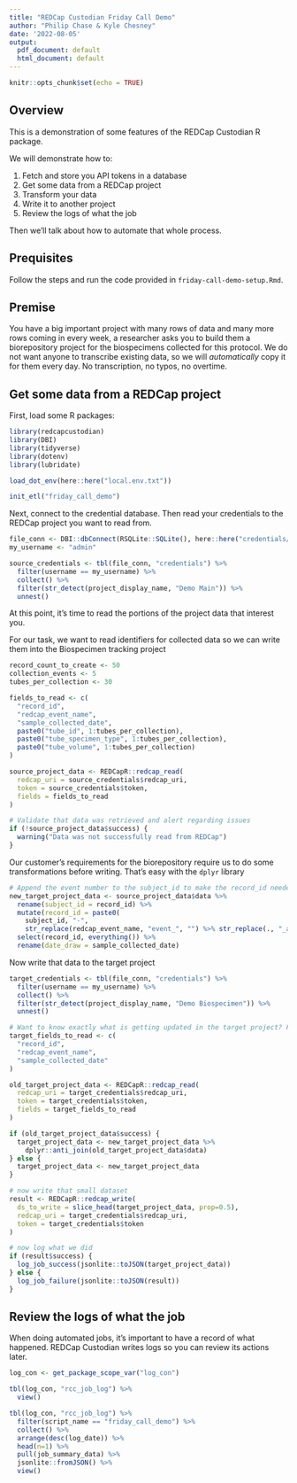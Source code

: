 ```yaml
---
title: "REDCap Custodian Friday Call Demo"
author: "Philip Chase & Kyle Chesney"
date: '2022-08-05'
output:
  pdf_document: default
  html_document: default
---
```


```r
knitr::opts_chunk$set(echo = TRUE)
```

## Overview

This is a demonstration of some features of the REDCap Custodian R package. 

We will demonstrate how to:

1. Fetch and store you API tokens in a database
2. Get some data from a REDCap project
3. Transform your data
4. Write it to another project
5. Review the logs of what the job

Then we'll talk about how to automate that whole process.

## Prequisites

Follow the steps and run the code provided in `friday-call-demo-setup.Rmd`.

## Premise

You have a big important project with many rows of data and many more rows coming in every week, a researcher asks you to build them a biorepository project for the biospecimens collected for this protocol. We do not want anyone to transcribe existing data, so we will _automatically_ copy it for them every day. No transcription, no typos, no overtime.


## Get some data from a REDCap project

First, load some R packages:

```r
library(redcapcustodian)
library(DBI)
library(tidyverse)
library(dotenv)
library(lubridate)

load_dot_env(here::here("local.env.txt"))

init_etl("friday_call_demo")
```


Next, connect to the credential database. Then read your credentials to the REDCap project you want to read from.

```r
file_conn <- DBI::dbConnect(RSQLite::SQLite(), here::here("credentials/credentials.db"))
my_username <- "admin"

source_credentials <- tbl(file_conn, "credentials") %>%
  filter(username == my_username) %>%
  collect() %>%
  filter(str_detect(project_display_name, "Demo Main")) %>%
  unnest()
```

At this point, it's time to read the portions of the project data that interest you.

For our task, we want to read identifiers for collected data so we can write them into the Biospecimen tracking project

```r
record_count_to_create <- 50
collection_events <- 5
tubes_per_collection <- 30

fields_to_read <- c(
  "record_id",
  "redcap_event_name",
  "sample_collected_date",
  paste0("tube_id", 1:tubes_per_collection),
  paste0("tube_specimen_type", 1:tubes_per_collection),
  paste0("tube_volume", 1:tubes_per_collection)
)

source_project_data <- REDCapR::redcap_read(
  redcap_uri = source_credentials$redcap_uri,
  token = source_credentials$token,
  fields = fields_to_read
)

# Validate that data was retrieved and alert regarding issues
if (!source_project_data$success) {
  warning("Data was not successfully read from REDCap")
}
```

Our customer's requirements for the biorepository require us to do some transformations before writing. That's easy with the `dplyr` library

```r

# Append the event number to the subject_id to make the record_id needed in the biorepository
new_target_project_data <- source_project_data$data %>%
  rename(subject_id = record_id) %>%
  mutate(record_id = paste0(
    subject_id, "-",
    str_replace(redcap_event_name, "event_", "") %>% str_replace(., "_arm_1", ""))) %>%
  select(record_id, everything()) %>%
  rename(date_draw = sample_collected_date)
```

Now write that data to the target project

```r
target_credentials <- tbl(file_conn, "credentials") %>%
  filter(username == my_username) %>%
  collect() %>%
  filter(str_detect(project_display_name, "Demo Biospecimen")) %>%
  unnest()

# Want to know exactly what is getting updated in the target project? Fetch that data then anti-join with the new data set
target_fields_to_read <- c(
  "record_id",
  "redcap_event_name",
  "sample_collected_date"
)

old_target_project_data <- REDCapR::redcap_read(
  redcap_uri = target_credentials$redcap_uri,
  token = target_credentials$token,
  fields = target_fields_to_read
)

if (old_target_project_data$success) {
  target_project_data <- new_target_project_data %>%
    dplyr::anti_join(old_target_project_data$data)
} else {
  target_project_data <- new_target_project_data
}

# now write that small dataset
result <- REDCapR::redcap_write(
  ds_to_write = slice_head(target_project_data, prop=0.5),
  redcap_uri = target_credentials$redcap_uri,
  token = target_credentials$token
)

# now log what we did
if (result$success) {
  log_job_success(jsonlite::toJSON(target_project_data))
} else {
  log_job_failure(jsonlite::toJSON(result))
}


```

## Review the logs of what the job

When doing automated jobs, it's important to have a record of what happened. REDCap Custodian writes logs so you can review its actions later.

```r
log_con <- get_package_scope_var("log_con")

tbl(log_con, "rcc_job_log") %>%
  view()

tbl(log_con, "rcc_job_log") %>%
  filter(script_name == "friday_call_demo") %>%
  collect() %>%
  arrange(desc(log_date)) %>%
  head(n=1) %>%
  pull(job_summary_data) %>%
  jsonlite::fromJSON() %>%
  view()
```
